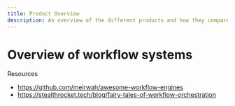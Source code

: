 ```yaml
---
title: Product Overview
description: An overview of the different products and how they compare
---
```



# Overview of workflow systems

Resources
 - https://github.com/meirwah/awesome-workflow-engines
 - https://stealthrocket.tech/blog/fairy-tales-of-workflow-orchestration

<ProductListTable docs={systemDocs} />